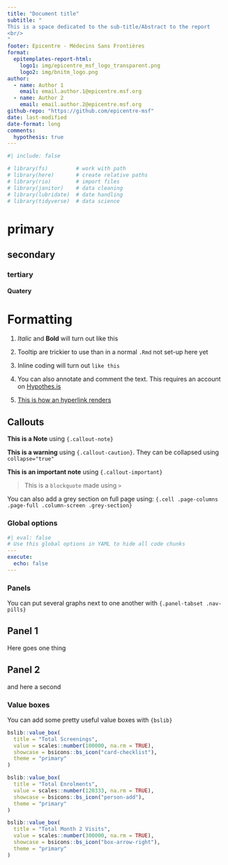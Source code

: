 ```yaml
---
title: "Document title"
subtitle: "
This is a space dedicated to the sub-title/Abstract to the report
<br/>
"
footer: Epicentre - Médecins Sans Frontières
format: 
  epitemplates-report-html: 
    logo1: img/epicentre_msf_logo_transparent.png
    logo2: img/bnitm_logo.png
author:
  - name: Author 1
    email: email.author.1@epicentre.msf.org
  - name: Author 2
    email: email.author.2@epicentre.msf.org
github-repo: "https://github.com/epicentre-msf" 
date: last-modified
date-format: long
comments:
  hypothesis: true
---
```


```r
#| include: false

# library(fs)         # work with path
# library(here)       # create relative paths
# library(rio)        # import files
# library(janitor)    # data cleaning
# library(lubridate)  # date handling
# library(tidyverse)  # data science 

```

# primary 

## secondary 

### tertiary

#### Quatery





# Formatting

1. *Italic* and **Bold** will turn out like this

2. Tooltip are trickier to use than in a normal `.Rmd` not set-up here yet

3. Inline coding will turn out `like this`

4. You can also annotate and comment the text. This requires an account on [Hypothes.is](https://web.hypothes.is/)

5. [This is how an hyperlink renders](https://epicentre-msf.github.io/gallery/)

## Callouts

::: {.callout-note}
**This is a Note** using `{.callout-note}`
:::

::: {.callout-caution}
**This is a warning** using `{.callout-caution}`. They can be collapsed using `collapse="true"` 
:::

::: {.callout-important}
**This is an important note** using `{.callout-important}`
:::

> This is a `blockquote` made using `>` 

::: {.cell .page-columns .page-full .column-screen .grey-section}
You can also add a grey section on full page using: `{.cell .page-columns .page-full .column-screen .grey-section}`
:::

### Global options

```yaml
#| eval: false
# Use this global options in YAML to hide all code chunks
---
execute: 
  echo: false 
---
```


### Panels 

You can put several graphs next to one another with `{.panel-tabset .nav-pills}`

::: {.panel-tabset .nav-pills}
## Panel 1

Here goes one thing

## Panel 2

and here a second 

:::

### Value boxes 

You can add some pretty useful value boxes with `{bslib}`

:::{.column-page}

::: {.grid}

::: {.g-col-12 .g-col-md-4}
```r
bslib::value_box(
  title = "Total Screenings",
  value = scales::number(100000, na.rm = TRUE),
  showcase = bsicons::bs_icon("card-checklist"),
  theme = "primary"
)

```
:::

::: {.g-col-12 .g-col-md-4}
```r
bslib::value_box(
  title = "Total Enrolments",
  value = scales::number(120333, na.rm = TRUE),
  showcase = bsicons::bs_icon("person-add"),
  theme = "primary"
)
```
:::

::: {.g-col-12 .g-col-md-4}
```r
bslib::value_box(
  title = "Total Month 2 Visits",
  value = scales::number(300000, na.rm = TRUE),
  showcase = bsicons::bs_icon("box-arrow-right"),
  theme = "primary"
)
```
:::

:::

:::

